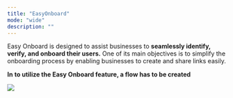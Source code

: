 ```yaml
---
title: "EasyOnboard"
mode: "wide"
description: ""
---
```


Easy Onboard is designed to assist businesses to **seamlessly identify, verify, and onboard their users.** One of its main objectives is to simplify the onboarding process by enabling businesses to create and share links easily.

**In** **to utilize the Easy Onboard feature, a flow has to be created**

![](https://guides.dojah.io/~gitbook/image?url=https%3A%2F%2F3296995301-files.gitbook.io%2F%7E%2Ffiles%2Fv0%2Fb%2Fgitbook-x-prod.appspot.com%2Fo%2Fspaces%252F2pgHlRJB7EejHn55UcwX%252Fuploads%252FyszHOjVoR49nOtDjFC8I%252FScreenshot%25202023-12-11%2520at%252011.17.06.png%3Falt%3Dmedia%26token%3D96820804-92ee-4fe4-82b6-b9976cb7d7ab&width=300&dpr=4&quality=100&sign=b5d39dff&sv=1)